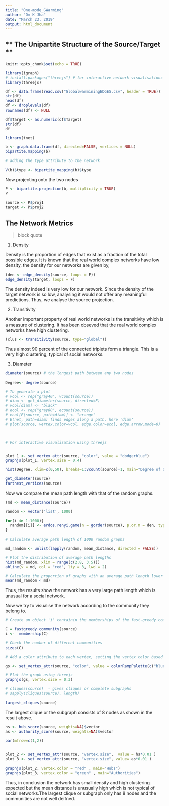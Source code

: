 ---
title: "One-mode_GWarming"
author: "Om K Jha"
date: "March 23, 2019"
output: html_document
---

## ** The Unipartite Structure of the Source/Target **


```{r setup, include=FALSE}
knitr::opts_chunk$set(echo = TRUE)
```


```{r, echo = TRUE}

library(igraph)
# install.packages("threejs") # for interactive network visualisations
library(threejs)
```


```{r, echo = TRUE}
df <- data.frame(read.csv("GlobalwarminingEDGES.csv", header = TRUE))
str(df)
head(df)
df <- droplevels(df)
rownames(df) <- NULL

df$Target <- as.numeric(df$Target)
str(df)
df
```


```{r, echo = TRUE, results = "hide"}

library(tnet)

b <- graph.data.frame(df, directed=FALSE, vertices = NULL)
bipartite.mapping(b)

# adding the type attribute to the network

V(b)$type <- bipartite_mapping(b)$type 


```

Now projecting onto the two nodes

```{r, echo = TRUE}

P <- bipartite.projection(b, multiplicity = TRUE)
P

source <- P$proj1
target <- P$proj2

```

## The Network Metrics

> block quote

1. Density

Density is the proportion of edges that exist as a fraction of the total possible edges. It is known that the real world complex networks have low density, the density for our networks are given by,

```{r, echo = TRUE}
(den <- edge_density(source, loops = F))
edge_density(target, loops = F)
```

The density indeed is very low for our network. Since the density of the target network is so low, analysing it would not offer any meaningful predictions. Thus, we analyse the source projection. 

2. Transitivity

Another important property of real world networks is the transitivity which is a measure of clustering. It has been obseved that the real world complex networks have high clustering. 

```{r, echo = TRUE}

(clus <- transitivity(source, type="global"))
```

Thus almost 90 percent of the connected triplets form a triangle. This is a very high clustering, typical of social networks.  

3. Diameter

```{r, echo = TRUE}

diameter(source) # the longest path between any two nodes

```


```{r, echo = TRUE}

Degree<- degree(source)

# To generate a plot
# vcol <- rep("gray40", vcount(source))
# diam <- get_diameter(source, directed=F)
# vcol[diam] <- "black"
# ecol <- rep("gray80", ecount(source))
# ecol[E(source, path=diam)] <- "orange" 
# E(net, path=diam) finds edges along a path, here 'diam'
# plot(source, vertex.color=vcol, edge.color=ecol, edge.arrow.mode=0)



# For interactive visualisation using threejs


plot_1 <- set_vertex_attr(source, "color", value = "dodgerblue")
graphjs(plot_1, vertex.size = 0.4)


```


```{r, echo = TRUE}

hist(Degree, xlim=c(0,50), breaks=1:vcount(source)-1, main="Degree of Source")

```



```{r, echo = TRUE}

get_diameter(source) 
farthest_vertices(source)

```


Now we compare the mean path length with that of the random graphs. 


```{r, echo = TRUE}

(md <- mean_distance(source))

random <- vector('list', 1000)
  
for(i in 1:1000){
  random[[i]] <- erdos.renyi.game(n = gorder(source), p.or.m = den, type = "gnp")
}

# Calculate average path length of 1000 random graphs

md_random <- unlist(lapply(random, mean_distance, directed = FALSE))

# Plot the distribution of average path lengths
hist(md_random, xlim = range(c(2.8, 3.5)))
abline(v = md, col = "red", lty = 3, lwd = 2)

# Calculate the proportion of graphs with an average path length lower than our observed
mean(md_random < md)
```

Thus, the results show the network has a very large path length which is unusual for a social network. 


Now we try to visualise the network according to the community they belong to. 


```{r, echo = TRUE}

# Create an object 'i' containin the memberships of the fast-greedy community detection

C = fastgreedy.community(source)
i <-  membership(C)

# Check the number of different communities
sizes(C)

# Add a color attribute to each vertex, setting the vertex color based on community membership

gs <- set_vertex_attr(source, "color", value = colorRampPalette(c("blue", "red"))( 100) [i])

# Plot the graph using threejs
graphjs(gs, vertex.size = 0.3)

```




```{r, echo = TRUE}

# cliques(source)  - gives cliques or complete subgraphs
# sapply(cliques(source), length)

largest_cliques(source)
```

The largest clique or the subgraph consists of 8 nodes as shown in the result above.

```{r, echo = TRUE}

hs <- hub_score(source, weights=NA)$vector
as <- authority_score(source, weights=NA)$vector

par(mfrow=c(1,2))


plot_2 <- set_vertex_attr(source, "vertex.size",  value = hs*0.01 )
plot_3 <- set_vertex_attr(source, "vertex.size", value= as*0.01 )
 
graphjs(plot_2, vertex.color = "red" , main="Hubs")
graphjs(plot_3, vertex.color = "green" , main="Authorities")

```

Thus, in conclusion the network has small density and high clustering expected but the mean distance is unusually high which is not typical of social networks.The largest clique or subgraph only has 8 nodes and the communities are not well deifned.  

